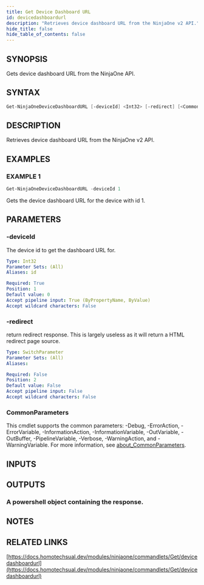 ```yaml
---
title: Get Device Dashboard URL
id: devicedashboardurl
description: "Retrieves device dashboard URL from the NinjaOne v2 API."
hide_title: false
hide_table_of_contents: false
---
```


## SYNOPSIS

Gets device dashboard URL from the NinjaOne API.

## SYNTAX

```powershell
Get-NinjaOneDeviceDashboardURL [-deviceId] <Int32> [-redirect] [<CommonParameters>]
```

## DESCRIPTION

Retrieves device dashboard URL from the NinjaOne v2 API.

## EXAMPLES

### EXAMPLE 1

```powershell
Get-NinjaOneDeviceDashboardURL -deviceId 1
```

Gets the device dashboard URL for the device with id 1.

## PARAMETERS

### -deviceId

The device id to get the dashboard URL for.

```yaml
Type: Int32
Parameter Sets: (All)
Aliases: id

Required: True
Position: 1
Default value: 0
Accept pipeline input: True (ByPropertyName, ByValue)
Accept wildcard characters: False
```

### -redirect

return redirect response.
This is largely useless as it will return a HTML redirect page source.

```yaml
Type: SwitchParameter
Parameter Sets: (All)
Aliases:

Required: False
Position: 2
Default value: False
Accept pipeline input: False
Accept wildcard characters: False
```

### CommonParameters

This cmdlet supports the common parameters: -Debug, -ErrorAction, -ErrorVariable, -InformationAction, -InformationVariable, -OutVariable, -OutBuffer, -PipelineVariable, -Verbose, -WarningAction, and -WarningVariable. For more information, see [about_CommonParameters](http://go.microsoft.com/fwlink/?LinkID=113216).

## INPUTS

## OUTPUTS

### A powershell object containing the response.

## NOTES

## RELATED LINKS

[https://docs.homotechsual.dev/modules/ninjaone/commandlets/Get/devicedashboardurl](https://docs.homotechsual.dev/modules/ninjaone/commandlets/Get/devicedashboardurl)
